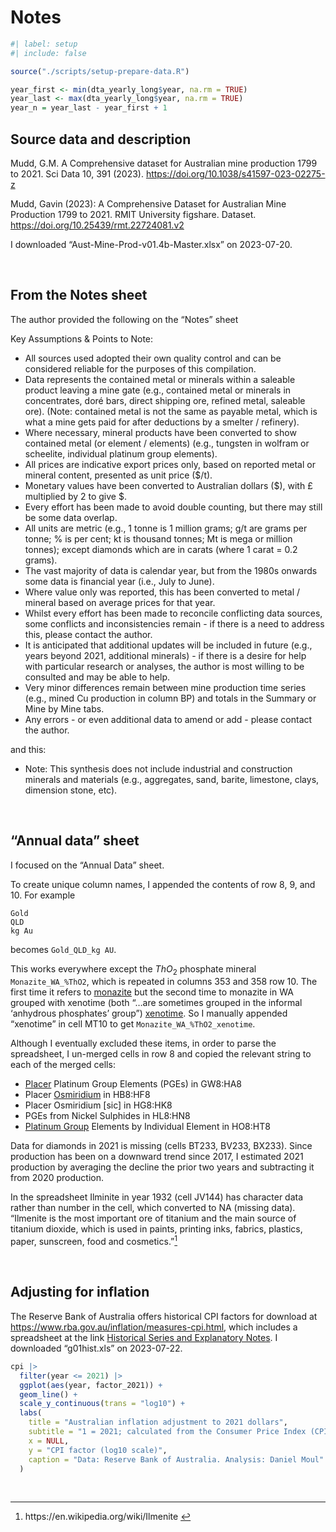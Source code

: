 # Notes {.unnumbered}

```r
#| label: setup
#| include: false

source("./scripts/setup-prepare-data.R")

year_first <- min(dta_yearly_long$year, na.rm = TRUE)
year_last <- max(dta_yearly_long$year, na.rm = TRUE)
year_n = year_last - year_first + 1

```

## Source data and description 

Mudd, G.M. A Comprehensive dataset for Australian mine production 1799 to 2021. Sci Data 10, 391 (2023). <https://doi.org/10.1038/s41597-023-02275-z>

Mudd, Gavin (2023): A Comprehensive Dataset for Australian Mine Production 1799 to 2021. RMIT University figshare. Dataset. <https://doi.org/10.25439/rmt.22724081.v2>

I downloaded "Aust-Mine-Prod-v01.4b-Master.xlsx" on 2023-07-20.

<br>

## From the Notes sheet {#sec-notes-sheet}

The author provided the following on the "Notes" sheet

Key Assumptions & Points to Note:

* All sources used adopted their own quality control and can be considered reliable for the purposes of this compilation.
* Data represents the contained metal or minerals within a saleable product leaving a mine gate (e.g., contained metal or minerals in concentrates, doré bars, direct shipping ore, refined metal, saleable ore). (Note: contained metal is not the same as payable metal, which is what a mine gets paid for after deductions by a smelter / refinery).
* Where necessary, mineral products have been converted to show contained metal (or element / elements) (e.g., tungsten in wolfram or scheelite, individual platinum group elements).
* All prices are indicative export prices only, based on reported metal or mineral content, presented as unit price ($/t).
* Monetary values have been converted to Australian dollars ($), with £ multiplied by 2 to give $.
* Every effort has been made to avoid double counting, but there may still be some data overlap.
* All units are metric (e.g., 1 tonne is 1 million grams; g/t are grams per tonne; % is per cent; kt is thousand tonnes; Mt is mega or million tonnes); except diamonds which are in carats (where 1 carat = 0.2 grams).
* The vast majority of data is calendar year, but from the 1980s onwards some data is financial year (i.e., July to June).
* Where value only was reported, this has been converted to metal / mineral based on average prices for that year.
* Whilst every effort has been made to reconcile conflicting data sources, some conflicts and inconsistencies remain - if there is a need to address this, please contact the author.
* It is anticipated that additional updates will be included in future (e.g., years beyond 2021, additional minerals) - if there is a desire for help with particular research or analyses, the author is most willing to be consulted and may be able to help.
* Very minor differences remain between mine production time series (e.g., mined Cu production in column BP) and totals in the Summary or Mine by Mine tabs.
* Any errors - or even additional data to amend or add - please contact the author.

and this:

* Note: This synthesis does not include industrial and construction minerals and materials (e.g., aggregates, sand, barite, limestone, clays, dimension stone, etc).

<br>

## "Annual data" sheet

I focused on the "Annual Data" sheet.

To create unique column names, I appended the contents of row 8, 9, and 10. For example

```
Gold
QLD
kg Au
```

becomes `Gold_QLD_kg AU`.

This works everywhere except the $ThO_2$ phosphate mineral `Monazite_WA_%ThO2`, which is repeated in columns 353 and 358 row 10. The first time it refers to [monazite](https://en.wikipedia.org/wiki/Monazite) but the second time to monazite in WA grouped with xenotime (both "...are sometimes grouped in the informal 'anhydrous phosphates' group") [xenotime](https://en.wikipedia.org/wiki/Xenotime). So I manually appended "xenotime" in cell MT10 to get `Monazite_WA_%ThO2_xenotime`.

Although I eventually excluded these items, in order to parse the spreadsheet, I un-merged cells in row 8 and copied the relevant string to each of the merged cells:

* [Placer](https://en.wikipedia.org/wiki/Placer_deposit) Platinum Group Elements (PGEs) in GW8:HA8
* Placer [Osmiridium](https://en.wikipedia.org/wiki/Osmiridium) in HB8:HF8
* Placer Osmiridium [sic] in HG8:HK8
* PGEs from Nickel Sulphides in HL8:HN8
* [Platinum Group](https://en.wikipedia.org/wiki/Platinum_group) Elements by Individual Element in HO8:HT8

Data for diamonds in 2021 is missing (cells BT233, BV233, BX233). Since production has been on a downward trend since 2017, I estimated 2021 production by averaging the decline the prior two years and subtracting it from 2020 production.

In the spreadsheet Ilminite in year 1932 (cell JV144) has character data rather than number in the cell, which converted to NA (missing data). "Ilmenite is the most important ore of titanium and the main source of titanium dioxide, which is used in paints, printing inks, fabrics, plastics, paper, sunscreen, food and cosmetics."^[https://en.wikipedia.org/wiki/Ilmenite ]

<br>

## Adjusting for inflation

The Reserve Bank of Australia offers historical CPI factors for download at <https://www.rba.gov.au/inflation/measures-cpi.html>, which includes a spreadsheet at the link [Historical Series and Explanatory Notes](https://www.rba.gov.au/statistics/tables/xls/g01hist.xls?v=2023-07-22-13-19-07). I downloaded "g01hist.xls" on 2023-07-22.

```r
cpi |>
  filter(year <= 2021) |>
  ggplot(aes(year, factor_2021)) +
  geom_line() +
  scale_y_continuous(trans = "log10") +
  labs(
    title = "Australian inflation adjustment to 2021 dollars",
    subtitle = "1 = 2021; calculated from the Consumer Price Index (CPI)",
    x = NULL,
    y = "CPI factor (log10 scale)",
    caption = "Data: Reserve Bank of Australia. Analysis: Daniel Moul"
  )

```

<br>
